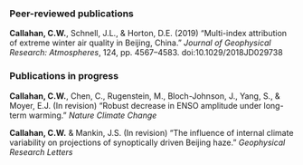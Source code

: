 ### Peer-reviewed publications

**Callahan, C.W.**, Schnell, J.L., & Horton, D.E. (2019) “Multi-index attribution of extreme winter air quality in Beijing, China.” *Journal of Geophysical Research: Atmospheres*, 124, pp. 4567–4583. doi:10.1029/2018JD029738

### Publications in progress

**Callahan, C.W.**, Chen, C., Rugenstein, M., Bloch-Johnson, J., Yang, S., & Moyer, E.J. (In revision) “Robust decrease in ENSO amplitude under long-term warming.” *Nature Climate Change*

**Callahan, C.W.** & Mankin, J.S. (In revision) “The influence of internal climate variability on projections of synoptically driven Beijing haze.” *Geophysical Research Letters*